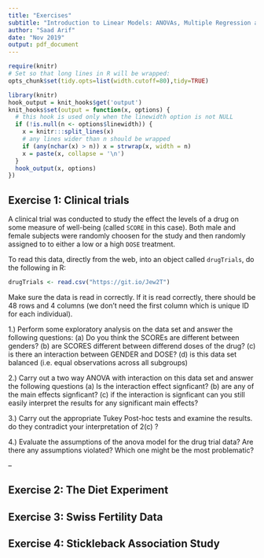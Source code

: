 ```yaml
---
title: "Exercises"
subtitle: "Introduction to Linear Models: ANOVAs, Multiple Regression and ANCOVA"
author: "Saad Arif"
date: "Nov 2019"
output: pdf_document
---
```


```r
require(knitr)
# Set so that long lines in R will be wrapped:
opts_chunk$set(tidy.opts=list(width.cutoff=80),tidy=TRUE)
```

```r
library(knitr)
hook_output = knit_hooks$get('output')
knit_hooks$set(output = function(x, options) {
  # this hook is used only when the linewidth option is not NULL
  if (!is.null(n <- options$linewidth)) {
    x = knitr:::split_lines(x)
    # any lines wider than n should be wrapped
    if (any(nchar(x) > n)) x = strwrap(x, width = n)
    x = paste(x, collapse = '\n')
  }
  hook_output(x, options)
})
```


## Exercise 1: Clinical trials

A clinical trial was conducted to study the effect the levels of a drug on some measure of well-being (called ```SCORE``` in this case). Both male and female subjects were randomly choosen for the study and then randomly assigned to to either a low or a high ```DOSE``` treatment. 

To read this data, directly from the web, into an object called ```drugTrials```, do the following in R:

```r
drugTrials <- read.csv("https://git.io/Jew2T")
```

Make sure the data is read in correctly. If it is read correctly, there should be 48 rows and 4 columns (we don't need the first column which is unique ID for each individual).

1.) Perform some exploratory analysis on the data set and answer the following questions: (a) Do you think the SCOREs are different between genders? (b) are SCORES different between differend doses of the drug? (c) is there an interaction between GENDER and DOSE? (d) is this data set balanced (i.e. equal observations across all subgroups)

2.) Carry out a two way ANOVA with interaction on this data set and answer the following questions (a) Is the interaction effect signficant? (b) are any of the main effects signficant? (c) if the interaction is signficant can you still easily interpret the results for any significant main effects?

3.) Carry out the appropriate Tukey Post-hoc tests and examine the results. do they contradict your interpretation of 2(c) ?

4.) Evaluate the assumptions of the anova model for the drug trial data? Are there any assumptions violated? Which one might be the most problematic?

--

## Exercise 2: The Diet Experiment




## Exercise 3: Swiss Fertility Data


## Exercise 4: Stickleback Association Study